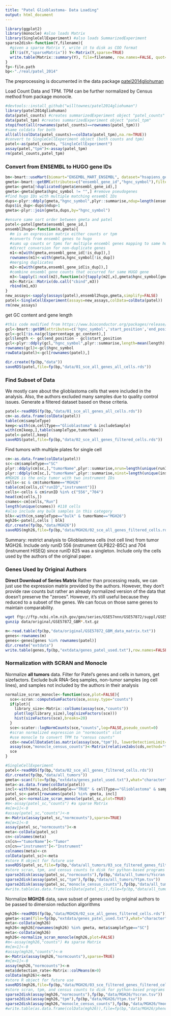 ```yaml
---
title: "Patel Glioblastoma- Data Loading"
output: html_document
---
```


```r
library(ggplot2)
library(monocle) #also loads Matrix
library(SingleCellExperiment) #also loads SummarizedExperiment
sparse2disk<-function(Y,filename){
  #given a sparse Matrix Y, write it to disk as COO format
  if(!is(Y,"sparseMatrix")) Y<-Matrix(Y,sparse=TRUE)
  write.table(Matrix::summary(Y), file=filename, row.names=FALSE, quot=FALSE)
}
fp<-file.path
bp<-"./real/patel_2014"
```

The preprocessing is documented in the data package [patel2014gliohuman](https://github.com/willtownes/patel2014gliohuman)

Load Count Data and TPM. TPM can be further normalized by Census method from package monocle.

```r
#devtools::install_github("willtownes/patel2014gliohuman")
library(patel2014gliohuman)
data(patel_counts) #creates summarizedExperiment object "patel_counts"
data(patel_tpm) #creates summarizedExperiment object "patel_tpm"
stopifnot(all(rownames(patel_counts)==rownames(patel_tpm)))
#same coldata for both
all(all(colData(patel_counts)==colData(patel_tpm),na.rm=TRUE))
#convert to SingleCellExperiment object (both counts and tpm)
patel<-as(patel_counts, "SingleCellExperiment")
assay(patel,"tpm")<-assay(patel_tpm)
rm(patel_counts,patel_tpm)
```

### Convert from ENSEMBL to HUGO gene IDs

```r
bm<-bmart::useMart(biomart="ENSEMBL_MART_ENSEMBL", dataset="hsapiens_gene_ensembl", host="jul2015.archive.ensembl.org")
gmeta<-bmart::getBM(attributes=c("ensembl_gene_id","hgnc_symbol"),filters="ensembl_gene_id",values=rownames(patel),mart=bm)
gmeta<-gmeta[!duplicated(gmeta$ensembl_gene_id),]
gmeta<-gmeta[gmeta$hgnc_symbol != "",] #remove pseudogenes
#find hugo IDs with multiple matching ensembl IDs
dups<-plyr::ddply(gmeta,"hgnc_symbol",plyr::summarise,ndup=length(ensembl_gene_id))
dups$is_dup<-dups$ndup>1
gmeta<-plyr::join(gmeta,dups,by="hgnc_symbol")
```

```r
#ensure same sort order between gmeta and patel
patel<-patel[gmeta$ensembl_gene_id,]
ensembl2hugo<-function(m,gmeta){
  #m is an expression matrix either counts or tpm
  #converts from ensembl genes to hugo
  #sums up counts or tpms for multiple ensembl genes mapping to same hugo
  #direct conversion for non-duplicate genes
  m1<-m[with(gmeta,ensembl_gene_id[!is_dup]),]
  rownames(m1)<-with(gmeta,hgnc_symbol[!is_dup])
  #merging duplicates
  m2<-m[with(gmeta,ensembl_gene_id[is_dup]),]
  #combine ensembl gene counts that occurred for same HUGO gene
  m3<-lapply(1:ncol(m2),function(x){tapply(m2[,x],gmeta$hgnc_symbol[gmeta$is_dup],sum)})
  m3<-Matrix::Matrix(do.call("cbind",m3))
  rbind(m1,m3)
}
new_assays<-sapply(assays(patel),ensembl2hugo,gmeta,simplify=FALSE)
patel<-SingleCellExperiment(assays=new_assays,colData=colData(patel))
rm(new_assays)
```

get GC content and gene length 

```r
#this code modified from https://www.bioconductor.org/packages/release/bioc/vignettes/zinbwave/inst/doc/intro.html#gene-level-covariates
gcl<-bmart::getBM(attributes=c('hgnc_symbol','start_position','end_position','percentage_gc_content'), filters='hgnc_symbol', values=gmeta$hgnc_symbol, mart=bm)
gcl<-gcl[!is.na(gcl$percentage_gc_content),]
gcl$length <- gcl$end_position - gcl$start_position
gcl<-plyr::ddply(gcl,"hgnc_symbol",plyr::summarise,length=mean(length),gcc=mean(percentage_gc_content))
rownames(gcl)<-gcl$hgnc_symbol
rowData(patel)<-gcl[rownames(patel),]

dir.create(fp(bp,"data"))
saveRDS(patel,file=fp(bp,"data/01_sce_all_genes_all_cells.rds"))
```

### Find Subset of Data
We mostly care about the glioblastoma cells that were included in the analysis. Also, the authors excluded many samples due to quality control issues. Generate a filtered dataset based on these criteria.

```r
patel<-readRDS(fp(bp,"data/01_sce_all_genes_all_cells.rds"))
cm<-as.data.frame(colData(patel))
table(cm$sampleType)
keep<-with(cm,cellType=="Glioblastoma" & includeSample)
with(cm[keep,],table(sampleType,tumorName))
patel<-patel[,keep]
saveRDS(patel,file=fp(bp,"data/02_sce_all_genes_filtered_cells.rds"))
```

Find tumors with multiple plates for single cell

```r
cm<-as.data.frame(colData(patel))
sc<-cm$sampleType=="SC"
plyr::ddply(cm[sc,],"tumorName",plyr::summarise,nrun=length(unique(runID)))
plyr::ddply(cm[sc,],"tumorName",plyr::summarise,ninst=length(unique(instrument)))
#MGH26 is the only tumor with two instrument IDs
cells<-sc & cm$tumorName=="MGH26"
table(cm[cells,c("runID","instrument")])
cells<-cells & cm$runID %in% c("556","704")
head(cm[cells,])
cnames<-cm[cells,"Run"]
length(unique(cnames)) #118 cells
#also include any bulk samples in this category
blk<-with(cm,sampleType=="bulk" & tumorName=="MGH26")
mgh26<-patel[,cells | blk]
dir.create(fp(bp,"data/MGH26"))
saveRDS(mgh26,file=fp(bp,"data/MGH26/02_sce_all_genes_filtered_cells.rds"))
```

Summary: restrict analysis to Glioblastoma cells (not cell line) from tumor MGH26. Include only runID 556 (instrument GLPB22-B5C) and 704 (instrument HISEQ) since runID 825 was a singleton. Include only the cells used by the authors of the original paper.

### Genes Used by Original Authors

**Direct Download of Series Matrix** Rather than processing reads, we can just use the expression matrix provided by the authors. However, they don't provide raw counts but rather an already normalized version of the data that doesn't preserve the "zeroes". However, it's still useful because they reduced to a subset of the genes. We can focus on those same genes to maintain comparability.

```bash
wget ftp://ftp.ncbi.nlm.nih.gov/geo/series/GSE57nnn/GSE57872/suppl/GSE57872%5FGBM%5Fdata%5Fmatrix.txt.gz -P data/original
gunzip data/original/GSE57872_GBM*.txt.gz
```

```r
m<-read.table(fp(bp,"data/original/GSE57872_GBM_data_matrix.txt"))
genes<-rownames(m)
genes<-genes[genes %in% rownames(patel)]
dir.create("extdata")
write.table(genes,fp(bp,"extdata/genes_patel_used.txt"),row.names=FALSE,quot=FALSE,col.names=FALSE)
```

### Normalization with SCRAN and Monocle

Normalize **all tumors** data. Filter for Patel's genes and cells in tumors, get sizefactors.
Exclude bulk RNA-Seq samples, non-tumor samples (eg cell lines), and samples not included by the authors in their analysis

```r
normalize_scran_monocle<-function(sce,plot=FALSE){
  sce<-scran::computeSumFactors(sce,assay.type="counts")
  if(plot){
    library_size<-Matrix::colSums(assay(sce,"counts"))
    plot(log(library_size),log(sizeFactors(sce)))
    hist(sizeFactors(sce),breaks=20)
  }
  sce<-scater::logNormCounts(sce,"counts",log=FALSE,pseudo_count=0)
  #scran normalized expression in "normcounts" slot
  #use monocle to convert TPM to "census counts"
  cds<-newCellDataSet(as.matrix(assay(sce,"tpm")), lowerDetectionLimit=0.1, expressionFamily=tobit(Lower=0.1))
  assay(sce,"monocle_census_counts")<-Matrix(relative2abs(cds,method="tpm_fraction"),sparse=TRUE)
  sce
}

#SingleCellExperiment
patel<-readRDS(fp(bp,"data/02_sce_all_genes_filtered_cells.rds"))
dir.create(fp(bp,"data/all_tumors"))
gmeta<-scan(file=fp(bp,"extdata/genes_patel_used.txt"),what="character")
meta<-as.data.frame(colData(patel))
incl<-with(meta,includeSample=="TRUE" & cellType=="Glioblastoma" & sampleType=="SC")
patel_sc<-patel[rownames(patel) %in% gmeta, incl]
patel_sc<-normalize_scran_monocle(patel_sc,plot=TRUE)
#m<-assay(patel_sc,"counts") #a sparse Matrix
#m[m<1]<-0
#assay(patel_sc,"counts")<-m
m<-Matrix(assay(patel_sc,"normcounts"),sparse=TRUE)
#m[m<1]<-0
assay(patel_sc,"normcounts")<-m
meta<-colData(patel_sc)
cn<-colnames(meta)
cn[cn=="tumorName"]<-"Tumor"
cn[cn=="instrument"]<-"Instrument"
colnames(meta)<-cn
colData(patel_sc)<-meta
#store R object for future use
saveRDS(patel_sc,file=fp(bp,"data/all_tumors/03_sce_filtered_genes_filtered_cells_normalized.rds"))
#store scran, tpm, and census counts to disk for python-based programs
sparse2disk(assay(patel_sc,"normcounts"),fp(bp,"data/all_tumors/Yscran.tsv"))
sparse2disk(assay(patel_sc,"tpm"),fp(bp,"data/all_tumors/Ytpm.tsv"))
sparse2disk(assay(patel_sc,"monocle_census_counts"),fp(bp,"data/all_tumors/Ymonocle.tsv"))
#write.table(as.data.frame(colData(patel_sc)),file=fp(bp,"data/all_tumors/phenodata.tsv",row.names=FALSE,quot=FALSE)
```

Normalize **MGH26** data, save subset of genes used by original authors to be passed to dimension reduction algorithms

```r
mgh26<-readRDS(fp(bp,"data/MGH26/02_sce_all_genes_filtered_cells.rds")) #SingleCellExperiment, includes a bulk sample!
gmeta<-scan(file=fp(bp,"extdata/genes_patel_used.txt"),what="character")
meta<-colData(mgh26)
mgh26<-mgh26[rownames(mgh26) %in% gmeta, meta$sampleType=="SC"]
meta<-colData(mgh26)
mgh26<-normalize_scran_monocle(mgh26,plot=FALSE)
#m<-assay(mgh26,"counts") #a sparse Matrix
#m[m<1]<-0
#assay(mgh26,"counts")<-m
m<-Matrix(assay(mgh26,"normcounts"),sparse=TRUE)
#m[m<1]<-0
assay(mgh26,"normcounts")<-m
meta$detection_rate<-Matrix::colMeans(m>0)
colData(mgh26)<-meta
#store R object for future use
saveRDS(mgh26,file=fp(bp,"data/MGH26/03_sce_filtered_genes_filtered_cells_normalized.rds"))
#store scran, tpm, and census counts to disk for python-based programs
sparse2disk(assay(mgh26,"normcounts"),fp(bp,"data/MGH26/Yscran.tsv"))
sparse2disk(assay(mgh26,"tpm"),fp(bp,"data/MGH26/Ytpm.tsv"))
sparse2disk(assay(mgh26,"monocle_census_counts"),fp(bp,"data/MGH26/Ymonocle.tsv"))
#write.table(as.data.frame(colData(mgh26)),file=fp(bp,"data/MGH26/phenodata.tsv"),row.names=FALSE,quot=FALSE)
```
